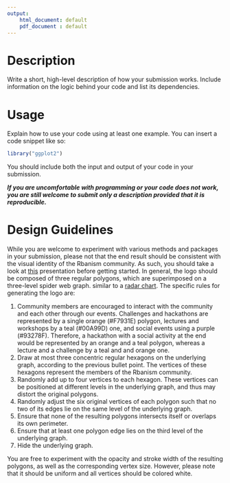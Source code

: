 ```yaml
---
output:
    html_document: default
    pdf_document : default
---
```


[//]: # (Dimitris Mantas)

# Description

Write a short, high-level description of how your submission works. Include information on the logic behind your code
and list its dependencies.

# Usage

Explain how to use your code using at least one example. You can insert a code snippet like so:

```r
library("ggplot2")
```

You should include both the input and output of your code in your submission.

***If you are uncomfortable with programming or your code does not work, you are still welcome to submit only a
description provided that it is reproducible.***

[//]: # (DELETE THE FOLLOWING SECTIONS BEFORE SUBMITTING)

# Design Guidelines
While you are welcome to experiment with various methods and packages in your submission, please not that the end result
should be consistent with the visual identity of the Rbanism community. As such, you should take a look at
[this](https://drive.google.com/file/d/1KhrMDa7Mii8bVRnkOgBk8a5hYDyXRydY/view) presentation before getting started.
In general, the logo should be composed of three regular polygons, which are superimposed on a three-level spider web
graph. similar to a [radar chart](https://en.wikipedia.org/wiki/Radar_chart). The specific rules for generating the logo
are:

1. Community members are encouraged to interact with the community and each other through our events. Challenges and
hackathons are represented by a single orange (#F7931E) polygon, lectures and workshops by a teal (#00A99D) one, and
social events using a purple (#93278F). Therefore, a hackathon with a social activity at the end would be represented
by an orange and a teal polygon, whereas a lecture and a challenge by a teal and and orange one.
2. Draw at most three concentric regular hexagons on the underlying graph, according to the previous bullet point. The
vertices of these hexagons represent the members of the Rbanism community.
3. Randomly add up to four vertices to each hexagon. These vertices can be positioned at different levels in the
underlying graph, and thus may distort the original polygons.
4. Randomly adjust the six original vertices of each polygon such that no two of its edges lie on the same level of the
underlying graph.
5. Ensure that none of the resulting polygons intersects itself or overlaps its own perimeter.
6. Ensure that at least one polygon edge lies on the third level of the underlying graph.
7. Hide the underlying graph.

You are free to experiment with the opacity and stroke width of the resulting polygons, as well as the corresponding
vertex size. However, please note that it should be uniform and all vertices should be colored white.

[//]: # (You can add any additional sections to your submission, as deemed necessary.)

